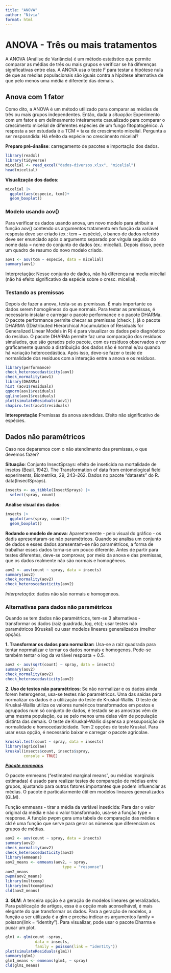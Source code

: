 ```yaml
---
title: "ANOVA"
author: "Nívia"
format: html
---
```


# ANOVA - Três ou mais tratamentos

A ANOVA (Análise de Variância) é um método estatístico que permite comparar as médias de três ou mais grupos e verificar se há diferenças significativas entre elas. A ANOVA usa o teste F para testar a hipótese nula de que as médias populacionais são iguais contra a hipótese alternativa de que pelo menos uma média é diferente das demais.

## Anova com 1 fator

Como dito, a ANOVA é um método utilizado para comparar as médias de três ou mais grupos independentes. Então, dada a *situação*: Experimento com um fator e em delineamento inteiramente casualizado para comparar o crescimento micelial de diferentes espécies de um fungo fitopatogênico. A resposta a ser estudada é a TCM = taxa de crescimento micelial. Pergunta a ser resposndida: Há efeito da espécie no crescimento micelial?

**Preparo pré-ánalise**: carregamento de pacotes e importação dos dados.

```r
library(readxl)
library(tidyverse)
micelial <- read_excel("dados-diversos.xlsx", "micelial")
head(micelial)

```

**Visualização dos dados**:

```r
micelial |>
  ggplot(aes(especie, tcm))+
  geom_boxplot()
```

### Modelo usando aov()

Para verificar os dados usando anova, um novo modelo para atribuir a função aov() contendo os argumentos tratamento em função da variável resposta deve ser criado (ex.: tcm \~ espécie), o banco de dados referido deve ser enunciado após o argumento separado por vírgula seguido do nome data = nome do conjunto de dados (ex.: micelial). Depois disso, pede um quadro de resumo do novo modelo criado.

```r
aov1 <- aov(tcm ~ especie, data = micelial)
summary(aov1)
```

Interpretação: Nesse conjunto de dados, não há diferença na media micelial (não há efeito significativo da espécie sobre o cresc. micelial).

### Testando as premissas

Depois de fazer a anova, testa-se as premissas. É mais importante os dados serem homogêneos do que normais. Para testar as premissas, é necessário instalar e carregar o pacote performance e o pacote DHARMa. O pacote performance permite checar as premissas (check\_), já o pacote DHARMA ((Distributed Hierarchical Accumulation of Residuals for Generalized Linear Models in R) é para visualizar os dados pelo diagnóstico do resíduo. O pacote DHARMa permite faz uma comparação dos resíduos simulados, que são gerados pelo pacote, com os resíduos observados e ver graficamente quando a distribuição dos dados não é normal e/ou quando há variação heterocedástica. Após isso, deve-se fazer o teste de normalidade dos resíduos com a interação entre a anova e os resíduos.

```r
library(performance)
check_heteroscedasticity(aov1)
check_normality(aov1)
library(DHARMa)
hist (aov1$residuals)
qqnorm(aov1$residuals)
qqline(aov1$residuals)
plot(simulateResiduals(aov1))
shapiro.test(aov1$residuals)
```

**Interepretação**:Premissas da anova atendidas. Efeito não significativo de espécies.

## Dados não paramétricos

Caso nos deparemos com o não atendimento das premissas, o que devemos fazer?

**Situação**: Conjunto InsectSprays: efeito de inseticida na mortalidade de insetos (Beall, 1942). The Transformation of data from entomological field experiments, Biometrika, 29, 243--262. Dados no pacote "datasets" do R. data(InsectSprays).

```r
insects <- as_tibble(InsectSprays) |>
  select(spray, count)
```

**Análise visual dos dados**:

```r
insects |>
  ggplot(aes(spray, count))+
  geom_boxplot()
```

**Rodando o modelo de anova**: Aparentemente - pelo visual do gráfico - os dadis apresentaram-se não paramétricos. Quando se analisa um conjunto de dados e esses dados apresentam-se não paramétricos, a forma de trabalhar esses dados torna-se um pouco diferente. Antes de partir para testes diferentes, deve-se comprovar, por meio da anova e das premissas, que os dados realmente não são normais e homogêneos.

```r
aov2 <- aov(count ~ spray, data = insects)
summary(aov2)
check_normality(aov2)
check_heteroscedasticity(aov2)
```

*Interpretação*: dados não são normais e homogeneos.

### Alternativas para dados não paramétricos

Quando se tem dados não paramétricos, tem-se 3 alternativas - transformar os dados (raiz quadrada, log, etc); usar testes não paramétricos (Kruskal) ou usar modelos lineares generalizados (melhor opção).

**1. Transformar os dados para normalizar:** Usa-se a raiz quadrada para tentar noprmalizar e tornar os dados normais e homogenos. Pode-se também tentar o log da variável resposta + 0.5.

```r
aov2 <- aov(sqrt(count) ~ spray, data = insects)
summary(aov2)
check_normality(aov2)
check_heteroscedasticity(aov2)
```

**2. Uso de testes não paramétricos**: Se não normalizar e os dados ainda forem heterogenos, usa-se testes não paramétricos. 
Uma das saídas para normalizar os dados é a utilização do teste de Kruskal-Wallis. O teste de Kruskal-Wallis utiliza os valores numéricos transformados em postos e agrupados num só conjunto de dados, é testado se as amostras vêm de uma mesma população, ou se pelo menos uma delas vêm de população distinta das demais. O teste de Kruskal-Wallis dispensa a pressuposição de normalidade e homocedasticidade. Tem 2 opções de teste Kruskal. Para usar essa opção, é necessário baixar e carregar o pacote agricolae.

```r
kruskal.test(count ~ spray, data = insects)
library(agricolae)
kruskal(insects$count, insects$spray, 
        console = TRUE)
```

[***Pacote emmeans***]{.underline}

O pacote emmeans ("estimated marginal means", ou médias marginais estimadas) é usado para realizar testes de comparação de médias entre grupos, ajustando para outros fatores importantes que podem influenciar as médias. O pacote é particularmente útil em modelos lineares generalizados (GLM).

Função emmeans - tirar a média da variável inseticida: Para dar o valor original da média e não o valor transformado, usa-se a função type = response. A função pwpm gera uma tabela de comparação das médias e cld é uma função que serve para gerar os números que diferenciam os grupos de médias.

```r
aov2 <- aov(count ~ spray, data = insects)
summary(aov2)
check_normality(aov2)
check_heteroscedasticity(aov2)
library(emmeans)
aov2_means <- emmeans(aov2, ~ spray,
                         type = "response")
aov2_means
pwpm(aov2_means)
library(multcomp)
library(multcompView)
cld(aov2_means)
```

**3. GLM**: A terceira opção é a geração de modelos lineares generalizados. Para publicação de artigos, essa é a opção mais aconselhável, é mais elegante do que transformar os dados. Para a geração de modelos, a função a ser utilizada é a glm e precisa indicar os argumentos family = poisson(link = "identity"). Para visualizar, pode usar o pacote Dharma e puxar um plot.

```r
glm1 <- glm(count ~spray,
             data = insects,
             family = poisson(link = "identity"))
plot(simulateResiduals(glm1))
summary(glm1)
glm1_means <- emmeans(glm1, ~ spray)
cld(glm1_means)

```
